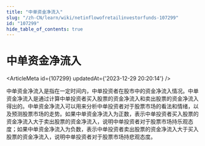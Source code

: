 ```yaml
---
title: "中单资金净流入"
slug: "/zh-CN/learn/wiki/netinflowofretailinvestorfunds-107299"
id: "107299"
hide_table_of_contents: true
---
```



<Breadcrumbs current="中单资金净流入" />

# 中单资金净流入

<ArticleMeta id={107299} updatedAt={'2023-12-29 20:20:14'} />
<div className='border-solid border-b border-t-0 my-4 border-[var(--ifm-color-gray-300)]' />

中单资金净流入是指在一定时间内，中单投资者在股市中的资金净流入情况。中单资金净流入是通过计算中单投资者买入股票的资金净流入和卖出股票的资金净流入得出的。中单资金净流入可以用来分析中单投资者对于股票市场的看法和情绪，以及预测股票市场的走势。如果中单资金净流入为正数，表示中单投资者买入股票的资金净流入大于卖出股票的资金净流入，说明中单投资者对于股票市场持乐观态度；如果中单资金净流入为负数，表示中单投资者卖出股票的资金净流入大于买入股票的资金净流入，说明中单投资者对于股票市场持悲观态度。
